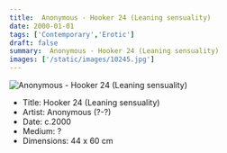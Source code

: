 ```yaml
---
title:  Anonymous - Hooker 24 (Leaning sensuality)
date: 2000-01-01
tags: ['Contemporary','Erotic']
draft: false
summary:  Anonymous - Hooker 24 (Leaning sensuality)
images: ['/static/images/10245.jpg']
---
```


![ Anonymous - Hooker 24 (Leaning sensuality)](/static/images/10245.jpg)

* Title: Hooker 24 (Leaning sensuality)
* Artist:  Anonymous (?-?)
* Date: c.2000
* Medium: ?
* Dimensions: 44 x 60 cm


